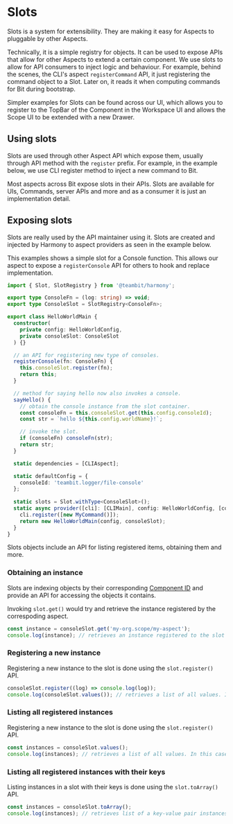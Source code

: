 # Slots

Slots is a system for extensibility. They are making it easy for Aspects to pluggable by other Aspects.

Technically, it is a simple registry for objects. It can be used to expose APIs that allow for other Aspects to extend a certain component.
We use slots to allow for API consumers to inject logic and behaviour. For example, behind the scenes, the CLI's aspect 
`registerCommand` API, it just registering the command object to a Slot. Later on, it reads it when computing commands for Bit during
bootstrap. 

Simpler examples for Slots can be found across our UI, which allows you to register to the TopBar of the Component in the Workspace UI
and allows the Scope UI to be extended with a new Drawer.


## Using slots

Slots are used through other Aspect API which expose them, usually through API method with the `register` prefix.
For example, in the example below, we use CLI register method to inject a new command to Bit.

Most aspects across Bit expose slots in their APIs. Slots are available for UIs, Commands, server APIs and more and as a consumer
it is just an implementation detail.

## Exposing slots

Slots are really used by the API maintainer using it. Slots are created and injected by Harmony to aspect providers as seen
in the example below.

This examples shows a simple slot for a Console function. This allows our aspect to expose a `registerConsole` API for others to hook
and replace implementation.  


```ts
import { Slot, SlotRegistry } from '@teambit/harmony';

export type ConsoleFn = (log: string) => void;
export type ConsoleSlot = SlotRegistry<ConsoleFn>;

export class HelloWorldMain {
  constructor(
    private config: HelloWorldConfig,
    private consoleSlot: ConsoleSlot
  ) {}

  // an API for registering new type of consoles. 
  registerConsole(fn: ConsoleFn) {
    this.consoleSlot.register(fn);
    return this;
  }

  // method for saying hello now also invokes a console.
  sayHello() {
    // obtain the console instance from the slot container.
    const consoleFn = this.consoleSlot.get(this.config.consoleId);
    const str = `hello ${this.config.worldName}!`;

    // invoke the slot.
    if (consoleFn) consoleFn(str);
    return str;
  }

  static dependencies = [CLIAspect];

  static defaultConfig = {
    consoleId: 'teambit.logger/file-console'
  };
  
  static slots = Slot.withType<ConsoleSlot>();
  static async provider([cli]: [CLIMain], config: HelloWorldConfig, [consoleSlot]: [ConsoleSlot]) {
    cli.register([new MyCommand()]);
    return new HelloWorldMain(config, consoleSlot);
  }
}
```

Slots objects include an API for listing registered items, obtaining them and more.

### Obtaining an instance

Slots are indexing objects by their corresponding [Component ID](/docs/components/component-id) and provide an API
for accessing the objects it contains.

Invoking `slot.get()` would try and retrieve the instance registered by the correspoding aspect. 

```ts
const instance = consoleSlot.get('my-org.scope/my-aspect'); 
console.log(instance); // retrieves an instance registered to the slot by 'my-org.scope/my-aspect' if any.
```

### Registering a new instance

Registering a new instance to the slot is done using the `slot.register()` API. 

```ts
consoleSlot.register((log) => console.log(log)); 
console.log(consoleSlot.values()); // retrieves a list of all values. In this case: Function[].
```

### Listing all registered instances

Registering a new instance to the slot is done using the `slot.register()` API. 

```ts
const instances = consoleSlot.values();
console.log(instances); // retrieves a list of all values. In this case: Function[].
```

### Listing all registered instances with their keys

Listing instances in a slot with their keys is done using the `slot.toArray()` API. 

```ts
const instances = consoleSlot.toArray();
console.log(instances); // retrieves list of a key-value pair instances. { 'my-org.scope/my-aspect': Function }
```



